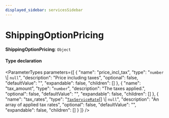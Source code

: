 ```yaml
---
displayed_sidebar: servicesSidebar
---
```



# ShippingOptionPricing

 **ShippingOptionPricing**: `Object`

#### Type declaration

<ParameterTypes parameters={[
  {
    "name": "price_incl_tax",
    "type": "`number` \\| ``null``",
    "description": "Price including taxes",
    "optional": false,
    "defaultValue": "",
    "expandable": false,
    "children": []
  },
  {
    "name": "tax_amount",
    "type": "`number`",
    "description": "The taxes applied.",
    "optional": false,
    "defaultValue": "",
    "expandable": false,
    "children": []
  },
  {
    "name": "tax_rates",
    "type": "[`TaxServiceRate`](TaxServiceRate.mdx)[] \\| ``null``",
    "description": "An array of applied tax rates",
    "optional": false,
    "defaultValue": "",
    "expandable": false,
    "children": []
  }
]} />
